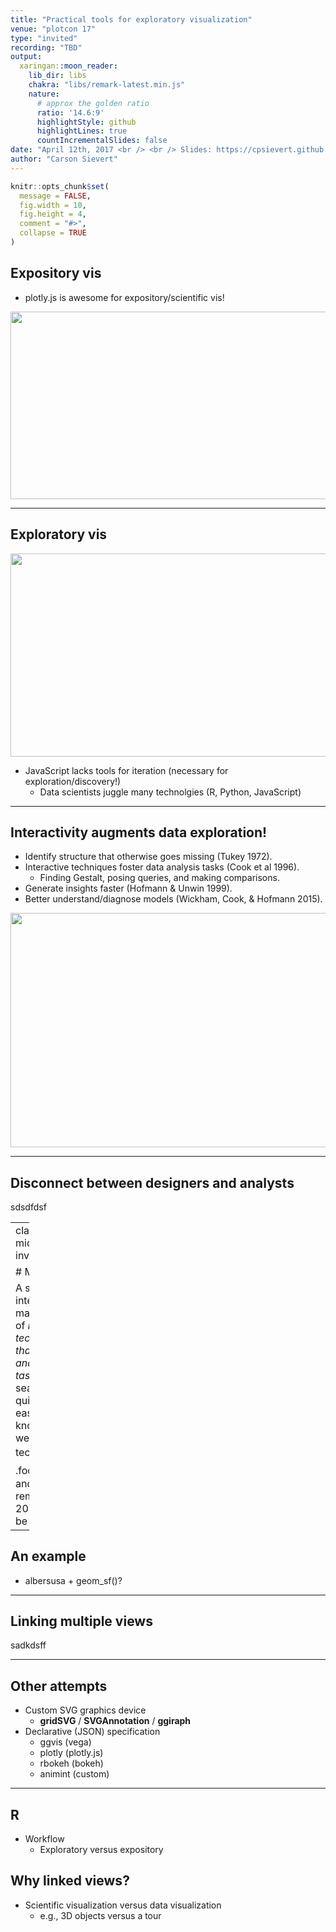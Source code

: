 ```yaml
---
title: "Practical tools for exploratory visualization"
venue: "plotcon 17"
type: "invited"
recording: "TBD"
output:
  xaringan::moon_reader:
    lib_dir: libs
    chakra: "libs/remark-latest.min.js"
    nature:
      # approx the golden ratio
      ratio: '14.6:9'
      highlightStyle: github
      highlightLines: true
      countIncrementalSlides: false
date: "April 12th, 2017 <br /> <br /> Slides: https://cpsievert.github.io/plotcon17/talk  <br /> <br /> Slides released under <a href='https://github.com/cpsievert/talks/blob/gh-pages/LICENSE'>Creative Commons</a>"
author: "Carson Sievert"
---
```


```r
knitr::opts_chunk$set(
  message = FALSE,
  fig.width = 10,
  fig.height = 4,
  comment = "#>",
  collapse = TRUE
)
```

## Expository vis

* plotly.js is awesome for expository/scientific vis!

<p></p>

<div align="center">
  <img src="workflow1.svg" width="1000" height="300" />
</div>

---

## Exploratory vis

<p></p>

<div align="center">
  <img src="workflow2.svg" width="1000" height="325" />
</div>

* JavaScript lacks tools for iteration (necessary for exploration/discovery!)
  * Data scientists juggle many technolgies (R, Python, JavaScript)

---

## Interactivity augments data exploration!

* Identify structure that otherwise goes missing (Tukey 1972).
* Interactive techniques foster data analysis tasks (Cook et al 1996).
    * Finding Gestalt, posing queries, and making comparisons.
* Generate insights faster (Hofmann & Unwin 1999).
* Better understand/diagnose models (Wickham, Cook, & Hofmann 2015).

<div align="center">
  <img src="look.gif" width="800" height="375" />
</div>

---

## Disconnect between designers and analysts

sdsdfdsf

---
class: center, middle, inverse

# My mission

A single interface that makes 80% of *interactive techniques that support analysis tasks* seamless, quick, and easy (w/o knowledge of web technology).<sup>1</sup>

.footnote[ <sup>1</sup> and the remaining 20% should be possible ]


--- 

## An example 

* albersusa + geom_sf()?

---

## Linking multiple views

<!-- The election example? -->
sadkdsff

---

## Other attempts

* Custom SVG graphics device
  * __gridSVG__ / __SVGAnnotation__ / __ggiraph__
  
* Declarative (JSON) specification
  * ggvis (vega)
  * plotly (plotly.js)
  * rbokeh (bokeh)
  * animint (custom)
  
<!-- 
(1) can guarantee a replicated look, but 
have to build interactivity from the ground-up
-->

---

## R 

* Workflow
  * Exploratory versus expository

## Why linked views?

* Scientific visualization versus data visualization
  * e.g., 3D objects versus a tour
  
